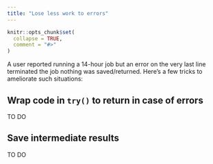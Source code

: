 ```yaml
---
title: "Lose less work to errors"
---
```


```r
knitr::opts_chunk$set(
  collapse = TRUE,
  comment = "#>"
)
```

A user reported running a 14-hour job but an error on the very last line terminated the job nothing was saved/returned. Here's a few tricks to ameliorate such situations:

## Wrap code in `try()` to return in case of errors
TO DO

## Save intermediate results
TO DO
